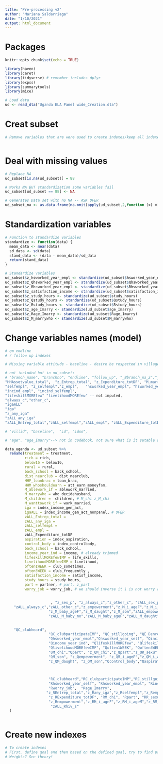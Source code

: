 ```yaml
---
title: "Pre-processing v2"
author: "Mariana Saldarriaga"
date: "1/10/2021"
output: html_document
---
```


# Packages
```r
knitr::opts_chunk$set(echo = TRUE)

library(haven)
library(caret)
library(tidyverse) # remember includes dplyr
library(expss)
library(summarytools)
library(mice)

```

```r
# Load data
ud <- read_dta("Uganda ELA Panel wide_Creation.dta")
```

# Creat subset
```r
# Remove variables that are were used to create indexes/keep all indexes 



```

# Deal with missing values
```r
# Replace NA
ud_subset[is.na(ud_subset)] = 88

# Works NA BUT standardization some variables fail
ud_subset[ud_subset == 88] <- NA

# Generates Data set with no NA -- ASK OFER
ud_subset_na <- as.data.frame(na.omit(apply(ud_subset,2,function (x) x[order(is.na(x))])))
```

# Standardization variables
```r
# Function to standardize variables
standardize <- function(data) {
  mean_data <- mean(data)
  sd_data <- sd(data)
  stand_data <- (data - mean_data)/sd_data
  return(stand_data)
}

# Standardize variables
ud_subset$z_hsworked_year_empl <- standardize(ud_subset$hsworked_year_empl)
ud_subset$z_Qhsworked_year_empl <- standardize(ud_subset$Qhsworked_year_empl)
ud_subset$z_Rhsworked_year_empl <- standardize(ud_subset$Rhsworked_year_empl)
ud_subset$z_satisfaction_income <- standardize(ud_subset$satisfaction_income) 
ud_subset$z_study_hours <- standardize(ud_subset$study_hours) 
ud_subset$z_Qstudy_hours <- standardize(ud_subset$Qstudy_hours) 
ud_subset$z_Rstudy_hours <- standardize(ud_subset$Rstudy_hours) 
ud_subset$z_age_Imarry <- standardize(ud_subset$age_Imarry) 
ud_subset$z_Rage_Imarry <- standardize(ud_subset$Rage_Imarry) 
ud_subset$z_M_marrywho <- standardize(ud_subset$M_marrywho) 

```

# Change variables names (model)
```r
# qm endline
# r follow up indexes

# Missing variable attitude - baseline - desire be respected in village

# not included but in ud_subset:
# "branch_name", "branchno", "endline", "follow_up", "_Bbranch_na_2","_Bbranch_na_3","_Bbranch_na_4", "_Bbranch_na_5", "_Bbranch_na_6","_Bbranch_na_7",  "_Bbranch_na_8","_Bbranch_na_9", "_Bbranch_na_10",
"HHAssetvalue_total",  "z_Entrep_total", "z_Expenditure_totDF", "M_marrywhen", "z_any_iga" -> does any income activity, 
"selfempl", "z_selfempl","z_empl",   "hsworked_year_empl", "hsworked_year_self",
"incind_empl", "incind_selfempl",
"lifeskillMOREfew" "livelihoodMOREfew" -- not imputed, 
"always_c","other_c",
"igaALL"
"iga"
"z_any_iga"
"zALL_any_iga"
"zALL_Entrep_total","zALL_selfempl","zALL_empl", "zALL_Expenditure_totDF",

# "villid", "baseline",  "id", "idno",

# "age", "age_Imarry"--> not in codebook, not sure what is it sutable age for marry other variable

data_uganda <- ud_subset %>%
  rename(treatment = treatment, 
         rich = rich,
         below16 = below16,
         rural = rural,
         back_school = back_school,
         dist_nearclub = dist_nearclub,
         HHF_loanbrac = loan_brac, 
         HHM_whoshouldearn = att_earn_moneyfam,
         M_ablework_if = ablework_married,
         M_marrywho = who_decidehusband, 
         M_children =  children, # M_chi z_M_chi
         M_wanttowork_if = work_married,
         iga = index_income_gen_act,
         igaALL = index_income_gen_act_nonpanel, # OFER
         zALL_Entrep_total = 
         zALL_any_iga = 
         zALL_selfempl = 
         zALL_empl = 
         zALL_Expenditure_totDF
         aspiration = index_aspiration,
         control_body = index_controlbody,
         back_school = back_school, 
         income_year_ind = income, # already trimmed
         lifeskillMOREfewIMP = life_skills, 
         livelihoodMOREfewIMP = livelihood,
         often1WEEK = club_sometimes, 
         often3WEEK = club_frequently ,
         satisfaction_income = satisf_income,
         study_hours = study_hours, 
         part = partner, # part, z_part
         worry_job = worry_job, # we should inverse it 1 is not worry and this is bad, normally 1 is good
         
         
                     , "z_sex_p", "z_always_c","z_other_c", "zALL_sex_p",
    "zALL_always_c","zALL_other_c","z_empowerment","z_M_i_ageF","z_M_i_ageM","z_M_baby_no",
                    "z_M_baby_ageF","z_M_daught","z_M_son","zALL_empowerment","zALL_M_i_ageF","zALL_M_i_ageM", 
                    "zALL_M_baby_no","zALL_M_baby_ageF","zALL_M_daught", "zALL_M_son","control_body","aspiration", 
    
    
    "QC_clubheard", 
                    "QC_clubparticipateIMP", "QC_stillgoing", "QE_Denrolled", "Qage", "Qback_school",
                    "Qhsworked_year_empl","Qhsworked_year_self", "Qincind_empl", "Qincind_selfempl",
                    "Qincome_year_ind", "QlifeskillMOREfew", "QlifeskillMOREfewIMP","QlivelihoodMOREfew",
                    "QlivelihoodMOREfewIMP", "Qoften1WEEK", "Qoften3WEEK", "Qstudy_hours", "Qworry_job", "z_QEntrep_total", "z_Qany_iga", "z_Qselfempl", "z_Qempl","z_QExpenditure_totDF", 
                    "QM_chi","Qpart", "z_QM_chi","z_Qpart","z_QR_sexu","z_Qsex_p", "z_QRhiv_s", "z_Qalways_c", "z_Qother_c", "QM_baby_no",           
                    "QM_son", "z_Qempowerment", "z_QM_i_ageF","z_QM_i_ageM","z_QM_baby_no","z_QM_baby_ageF",      
                    "z_QM_daught", "z_QM_son","Qcontrol_body","Qaspiration","Qiga",

    
    
                    "RC_clubheard","RC_clubparticipateIMP","RC_stillgoing","RE_Denrolled", "Rage", "Rback_school",
                    "Rhsworked_year_self", "Rhsworked_year_empl", "Rincind_empl", "Rincind_selfempl", "Rstudy_hours",
                    "Rworry_job",  "Rage_Imarry",          
                   "z_REntrep_total","z_Rany_iga","z_Rselfempl","z_Rempl",               
                    "z_RExpenditure_totDF", "RM_chi", "Rpart", "RR_sexu", "Ralways_c","Rother_c","z_RM_chi",                 "z_Rpart", "z_RR_sexu", "z_Rsex_p", "z_RRhiv_s", "z_Ralways_c","z_Rother_c",
                    "z_Rempowerment","z_RM_i_ageF","z_RM_i_ageM","z_RM_baby_no","z_RM_baby_ageF","z_RM_daught","z_RM_son","Rcontrol_body","Raspiration","Riga", "z_R_sexu","z_Rhiv_s","zALL_R_sexu",
                     "zALL_Rhiv_s"
  )
  
```

# Create new indexes
```r
# To create indexes
# First, define goal and then based on the defined goal, try to find proper variables.
# Weights? See theory!


```


